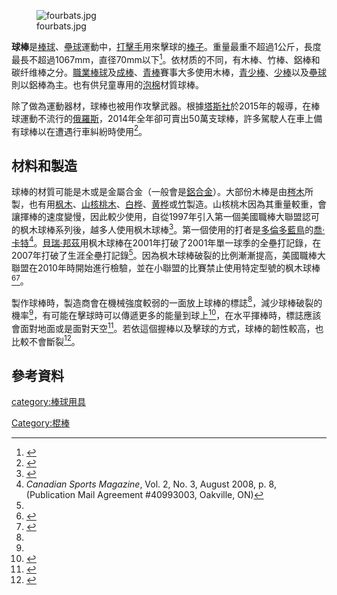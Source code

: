 {{about|此條目是有關棒球的球棒|板球中的擊球設備|板球球棒}}
[[Image:fourbats.jpg|thumb]]

'''球棒'''是[[棒球|棒球]]、[[壘球|壘球]]運動中，[[打擊手|打擊手]]用來擊球的[[棒子|棒子]]。重量最重不超過1公斤，長度最長不超過1067mm，直径70mm以下<ref name="Bleacher">{{cite web|url=http://bleacherreport.com/articles/589660-size-matters-top-10-biggest-in-mlb#/articles/589660-size-matters-top-10-biggest-in-mlb/page/2|title=Size Matters: Top 10 "Biggest" In MLB History|author=Jenn Zambri|work=Bleacher Report|access-date=13 September 2015|archive-date=2021-11-15|archive-url=https://web.archive.org/web/20211115154127/https://bleacherreport.com/articles/589660-size-matters-top-10-biggest-in-mlb#/articles/589660-size-matters-top-10-biggest-in-mlb/page/2|dead-url=no}}</ref>。依材质的不同，有木棒、竹棒、鋁棒和碳纤维棒之分。[[職業棒球|職業棒球]]及[[成棒|成棒]]、[[青棒|青棒]]賽事大多使用木棒，[[青少棒|青少棒]]、[[少棒|少棒]]以及[[壘球|壘球]]則以鋁棒為主。也有供兒童專用的[[泡棉|泡棉]]材質球棒。

除了做為運動器材，球棒也被用作攻擊武器。根據[[塔斯社|塔斯社]]於2015年的報導，在棒球運動不流行的[[俄羅斯|俄羅斯]]，2014年全年卻可賣出50萬支球棒，許多駕駛人在車上備有球棒以在遭遇行車糾紛時使用<ref>{{cite news |author1=吳美依 |title=俄羅斯「年銷50萬支球棒」卻只賣出1顆棒球　警：不打棒球只打人  原文網址: 俄羅斯「年銷50萬支球棒」卻只賣出1顆棒球　警：不打棒球只打人 |url=https://www.ettoday.net/news/20211116/2124687.htm |accessdate=2021-12-19 |publisher=ETtoday新聞雲 |date=2021-11-16 |archive-date=2021-12-19 |archive-url=https://web.archive.org/web/20211219154317/https://www.ettoday.net/news/20211116/2124687.htm |dead-url=no }}</ref>。

== 材料和製造 ==
球棒的材質可能是木或是金屬合金（一般會是[[鋁合金|鋁合金]]）。大部份木棒是由[[梣树|梣木]]所製，也有用[[枫属|枫木]]、[[山核桃属|山核桃木]]、[[白桦|白桦]]、[[黄桦|黄桦]]或[[竹|竹]]製造。山核桃木因為其重量較重，會讓揮棒的速度變慢，因此較少使用，自從1997年引入第一個美國職棒大聯盟認可的枫木球棒系列後，越多人使用枫木球棒<ref name="SciAm1">{{cite web|last1=Patterson|first1=Brittany|title=Baseball Bats Threatened by Invasive Beetle|url=https://www.scientificamerican.com/article/baseball-bats-threatened-by-invasive-beetle/|website=Scientific American|publisher=Scientific American|access-date=21 November 2017|archive-date=2021-05-23|archive-url=https://web.archive.org/web/20210523113435/https://www.scientificamerican.com/article/baseball-bats-threatened-by-invasive-beetle/|dead-url=no}}</ref>。第一個使用的打者是[[多倫多藍鳥|多倫多藍鳥]]的[[喬·卡特|喬·卡特]]<ref name="Canadian Sports Magazine 2008, p. 8">''Canadian Sports Magazine'', Vol. 2, No. 3, August 2008, p. 8, (Publication Mail Agreement #40993003, Oakville, ON)</ref>。[[貝瑞·邦茲|貝瑞·邦茲]]用枫木球棒在2001年打破了2001年單一球季的全壘打記錄，在2007年打破了生涯全壘打記錄<ref name="Canadian Sports Magazine 2008, p. 8" />。因為枫木球棒破裂的比例漸漸提高，美國職棒大聯盟在2010年時開始進行檢驗，並在小聯盟的比賽禁止使用特定型號的枫木球棒<ref>{{cite web|url=https://www.npr.org/blogs/thetwo-way/2010/09/20/129985928/-the-well-is-effectively-dead?print=1|title=The Well Is Effectively Dead|date=20 September 2010|work=NPR.org|access-date=13 September 2015|archive-date=2012-09-05|archive-url=https://web.archive.org/web/20120905110411/http://www.npr.org/blogs/thetwo-way/2010/09/20/129985928/-the-well-is-effectively-dead?print=1|dead-url=no}}</ref><ref>{{cite news | title = MLB bans use of many maple bats in minor leagues; safety concerns cited | date = 11 September 2012 | url = http://aol.sportingnews.com/mlb/story/2010-03-01/apnewsbreak-many-maple-bats-get-banned-minors | work = Archive.is | access-date = 14 July 2017 | url-status = bot: unknown | archive-url = https://archive.today/20120911101218/http://aol.sportingnews.com/mlb/story/2010-03-01/apnewsbreak-many-maple-bats-get-banned-minors | archive-date = 11 September 2012 }}</ref>。

製作球棒時，製造商會在機械強度較弱的一面放上球棒的標誌<ref name="woodbat.org"/>，減少球棒破裂的機率<ref name="woodbat.org"/>，有可能在擊球時可以傳遞更多的能量到球上<ref>{{cite web|url=http://www.baseball-fever.com/archive/index.php/t-24217.html|title=Wood bats - on which "side" should the ball's impact be?|work=baseball-fever.com|access-date=14 July 2017|archive-date=2016-07-29|archive-url=https://web.archive.org/web/20160729054056/http://www.baseball-fever.com/archive/index.php/t-24217.html|dead-url=no}}</ref>，在水平揮棒時，標誌應該會面對地面或是面對天空<ref name="woodbat.org">{{cite web|url=http://www.woodbat.org|title=Wood science and how it relates to wooden baseball bats|work=woodbat.org|access-date=13 September 2015|archive-date=2021-07-05|archive-url=https://web.archive.org/web/20210705174609/https://www.woodbat.org/|dead-url=no}}</ref>。若依這個握棒以及擊球的方式，球棒的韌性較高，也比較不會斷裂<ref name="mlb.mlb.com">{{cite web|url=http://mlb.mlb.com/news/article.jsp?ymd=20081209&content_id=3708319&vkey=hotstove2008&fext=.jsp|title=Safety tests for maple bats mandated|work=Major League Baseball|access-date=14 July 2017|archive-date=2014-07-30|archive-url=https://web.archive.org/web/20140730053611/http://mlb.mlb.com/news/article.jsp?ymd=20081209&content_id=3708319&vkey=hotstove2008&fext=.jsp|dead-url=no}}</ref>。

==參考資料==
{{reflist}}

[[category:棒球用具|category:棒球用具]]
[[Category:棍棒|Category:棍棒]]